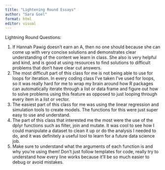 ```yaml
---
title: "Lightening Round Essays"
author: "Sara Goel"
format: html
editor: visual
---
```


Lightning Round Questions:

1.  If Hannah Pawig doesn't earn an A, then no one should because she can come up with very concise solutions and demonstrates clear understanding of the content we learn in class. She also is very helpful and kind, and is good at using resources to find solutions to difficult problems that don't have clear cut answers.
2.  The most difficult part of this class for me is not being able to use for loops for iteration. In every coding class I've taken I've used for loops, so it was really hard for me to wrap my brain around how R packages can automatically iterate through a list or data frame and figure out how to solve problems using this feature as opposed to just looping through every item in a list or vector.
3.  The easiest part of this class for me was using the linear regression and simulation tools to create models. The functions for this were just super easy to use and understand.
4.  The part of this class that interested me the most were the use of the dplyr functions such as filter, join and mutate. It was cool to see how I could manipulate a dataset to clean it up or do the analysis I needed to do, and it was definitely a useful tool to learn for a future data science job.
5.  Make sure to understand what the arguments of each function is and why you're using them! Don't just follow templates for code, really try to understand how every line works because it'll be so much easier to debug or avoid mistakes.

